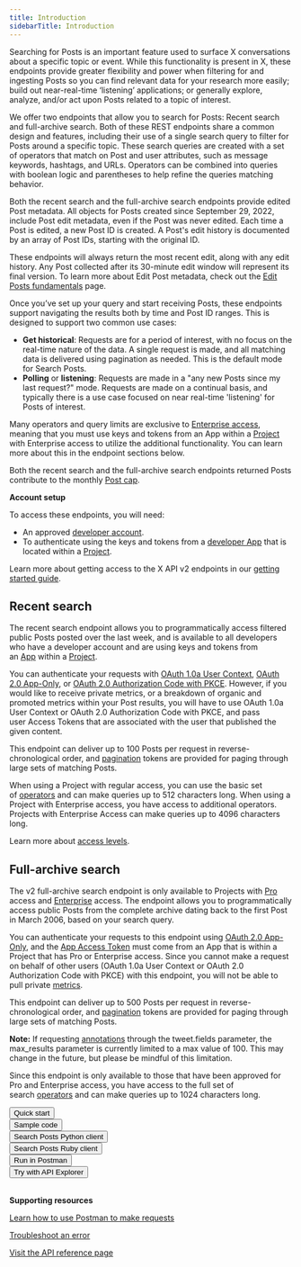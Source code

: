 ```yaml
---
title: Introduction
sidebarTitle: Introduction
---
```



Searching for Posts is an important feature used to surface X conversations about a specific topic or event. While this functionality is present in X, these endpoints provide greater flexibility and power when filtering for and ingesting Posts so you can find relevant data for your research more easily; build out near-real-time ‘listening’ applications; or generally explore, analyze, and/or act upon Posts related to a topic of interest. 

We offer two endpoints that allow you to search for Posts: Recent search and full-archive search. Both of these REST endpoints share a common design and features, including their use of a single search query to filter for Posts around a specific topic. These search queries are created with a set of operators that match on Post and user attributes, such as message keywords, hashtags, and URLs. Operators can be combined into queries with boolean logic and parentheses to help refine the queries matching behavior. 

Both the recent search and the full-archive search endpoints provide edited Post metadata. All objects for Posts created since September 29, 2022, include Post edit metadata, even if the Post was never edited. Each time a Post is edited, a new Post ID is created. A Post's edit history is documented by an array of Post IDs, starting with the original ID.

These endpoints will always return the most recent edit, along with any edit history. Any Post collected after its 30-minute edit window will represent its final version. To learn more about Edit Post metadata, check out the [Edit Posts fundamentals](/x-api/fundamentals/edit-posts) page.

Once you’ve set up your query and start receiving Posts, these endpoints support navigating the results both by time and Post ID ranges. This is designed to support two common use cases: 

* **Get historical**: Requests are for a period of interest, with no focus on the real-time nature of the data. A single request is made, and all matching data is delivered using pagination as needed. This is the default mode for Search Posts.
* **Polling** or **listening**: Requests are made in a "any new Posts since my last request?" mode. Requests are made on a continual basis, and typically there is a use case focused on near real-time 'listening' for Posts of interest.

Many operators and query limits are exclusive to [Enterprise access](/x-api/getting-started/about-x-api), meaning that you must use keys and tokens from an App within a [Project](/resources/fundamentals/projects) with Enterprise access to utilize the additional functionality. You can learn more about this in the endpoint sections below.

Both the recent search and the full-archive search endpoints returned Posts contribute to the monthly [Post cap](/x-api/fundamentals/post-cap).

**Account setup**

To access these endpoints, you will need:

* An approved [developer account](https://developer.x.com/en/portal/petition/essential/basic-info).
* To authenticate using the keys and tokens from a [developer App](/resources/fundamentals/developer-apps) that is located within a [Project](/resources/fundamentals/projects). 

Learn more about getting access to the X API v2 endpoints in our [getting started guide](/x-api/getting-started/getting-access).

## Recent search

The recent search endpoint allows you to programmatically access filtered public Posts posted over the last week, and is available to all developers who have a developer account and are using keys and tokens from an [App](/resources/fundamentals/developer-apps) within a [Project](/resources/fundamentals/projects).

You can authenticate your requests with [OAuth 1.0a User Context](/resources/fundamentals/authentication), [OAuth 2.0 App-Only](/resources/fundamentals/authentication#app-only-authentication-and-oauth-2-0-bearer-token), or [OAuth 2.0 Authorization Code with PKCE](resources/fundamentals/authentication#oauth-2-0-authorization-code-flow-with-pkce-2). However, if you would like to receive private metrics, or a breakdown of organic and promoted metrics within your Post results, you will have to use OAuth 1.0a User Context or OAuth 2.0 Authorization Code with PKCE, and pass user Access Tokens that are associated with the user that published the given content. 

This endpoint can deliver up to 100 Posts per request in reverse-chronological order, and [pagination](/x-api/posts/search/integrate/paginate) tokens are provided for paging through large sets of matching Posts. 

When using a Project with regular access, you can use the basic set of [operators](/x-api/posts/search/integrate/build-a-query) and can make queries up to 512 characters long. When using a Project with Enterprise access, you have access to additional operators. Projects with Enterprise Access can make queries up to 4096 characters long.

Learn more about [access levels](/x-api/getting-started/about-x-api).


## Full-archive search

The v2 full-archive search endpoint is only available to Projects with [Pro](/x-api/getting-started/about-x-api "Pro") access and [Enterprise](/x-api/getting-started/about-x-api) access. The endpoint allows you to programmatically access public Posts from the complete archive dating back to the first Post in March 2006, based on your search query.

You can authenticate your requests to this endpoint using [OAuth 2.0 App-Only](/resources/fundamentals/authentication#app-only-authentication-and-oauth-2-0-bearer-token), and the [App Access Token](/resources/fundamentals/authentication#using-and-generating-an-app-only-bearer-token) must come from an App that is within a Project that has Pro or Enterprise access. Since you cannot make a request on behalf of other users (OAuth 1.0a User Context or OAuth 2.0 Authorization Code with PKCE) with this endpoint, you will not be able to pull private [metrics](/x-api/fundamentals/metrics). 

This endpoint can deliver up to 500 Posts per request in reverse-chronological order, and [pagination](/x-api/posts/search/integrate/paginate) tokens are provided for paging through large sets of matching Posts.

**Note:** If requesting [annotations](/x-api/fundamentals/post-annotations) through the tweet.fields parameter, the max_results parameter is currently limited to a max value of 100. This may change in the future, but please be mindful of this limitation.

Since this endpoint is only available to those that have been approved for Pro and Enterprise access, you have access to the full set of search [operators](/x-api/posts/search/integrate/build-a-query) and can make queries up to 1024 characters long.

<Button href="/x-api/posts/search/quickstart/full-archive-search">
  Quick start
</Button>
<br/>
<Button href="https://github.com/xdevplatform/Twitter-API-v2-sample-code">
  Sample code
</Button>
<br/>
<Button href="https://github.com/xdevplatform/search-tweets-python">
  Search Posts Python client
</Button>
<br/>
<Button href="https://github.com/xdevplatform/search-tweets-ruby">
  Search Posts Ruby client
</Button>
<br/>
<Button href="https://www.postman.com/xapidevelopers/twitter-s-public-workspace/collection/r90eid4/twitter-api-v2?ctx=documentation">
  Run in Postman
</Button>
<br/>
<Button href="https://developer.x.com/apitools/api?endpoint=/2/tweets/search/recent&method=get">
  Try with API Explorer
</Button>
<br/>
<br/>

**Supporting resources**

[Learn how to use Postman to make requests](/tutorials/postman-getting-started)

[Troubleshoot an error](https://developer.x.com/en/support/x-api)

[Visit the API reference page](/x-api/posts/recent-search)